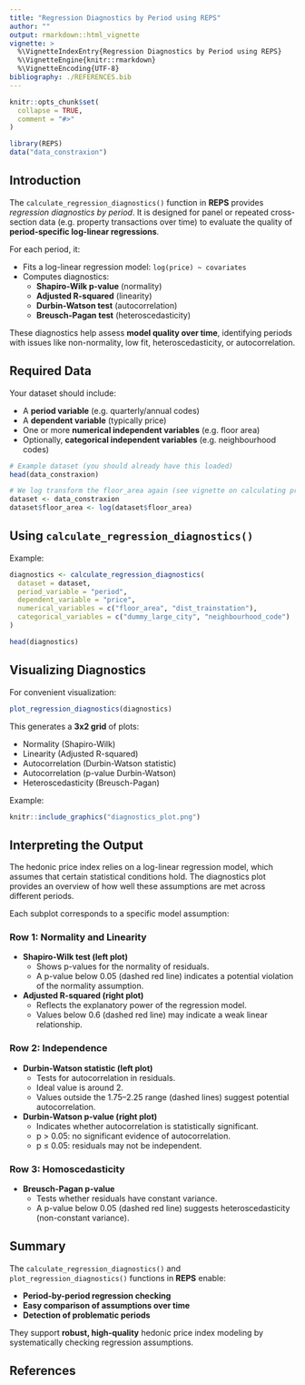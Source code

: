 ```yaml
---
title: "Regression Diagnostics by Period using REPS"
author: ""
output: rmarkdown::html_vignette
vignette: >
  %\VignetteIndexEntry{Regression Diagnostics by Period using REPS}
  %\VignetteEngine{knitr::rmarkdown}
  %\VignetteEncoding{UTF-8}
bibliography: ./REFERENCES.bib
---
```


```r
knitr::opts_chunk$set(
  collapse = TRUE,
  comment = "#>"
)
```

```r
library(REPS)
data("data_constraxion")
```

## Introduction

The `calculate_regression_diagnostics()` function in **REPS** provides *regression diagnostics by period*. It is designed for panel or repeated cross-section data (e.g. property transactions over time) to evaluate the quality of **period-specific log-linear regressions**.

For each period, it:

- Fits a log-linear regression model: `log(price) ~ covariates`
- Computes diagnostics:
  - **Shapiro-Wilk p-value** (normality)
  - **Adjusted R-squared** (linearity)
  - **Durbin-Watson test** (autocorrelation)
  - **Breusch-Pagan test** (heteroscedasticity)

These diagnostics help assess **model quality over time**, identifying periods with issues like non-normality, low fit, heteroscedasticity, or autocorrelation.


## Required Data

Your dataset should include:

- A **period variable** (e.g. quarterly/annual codes)
- A **dependent variable** (typically price)
- One or more **numerical independent variables** (e.g. floor area)
- Optionally, **categorical independent variables** (e.g. neighbourhood codes)


```r
# Example dataset (you should already have this loaded)
head(data_constraxion)

# We log transform the floor_area again (see vignette on calculating price index as why)
dataset <- data_constraxion
dataset$floor_area <- log(dataset$floor_area)
```


## Using `calculate_regression_diagnostics()`

Example:

```r
diagnostics <- calculate_regression_diagnostics(
  dataset = dataset,
  period_variable = "period",
  dependent_variable = "price",
  numerical_variables = c("floor_area", "dist_trainstation"),
  categorical_variables = c("dummy_large_city", "neighbourhood_code")
)

head(diagnostics)
```

## Visualizing Diagnostics

For convenient visualization:

```r
plot_regression_diagnostics(diagnostics)
```

This generates a **3x2 grid** of plots:

- Normality (Shapiro-Wilk)
- Linearity (Adjusted R-squared)
- Autocorrelation (Durbin-Watson statistic)
- Autocorrelation (p-value Durbin-Watson)
- Heteroscedasticity (Breusch-Pagan)

Example:

```r
knitr::include_graphics("diagnostics_plot.png")
```

## Interpreting the Output

The hedonic price index relies on a log-linear regression model, which assumes that certain statistical conditions hold. The diagnostics plot provides an overview of how well these assumptions are met across different periods.

Each subplot corresponds to a specific model assumption:

### Row 1: Normality and Linearity

- **Shapiro-Wilk test (left plot)**  
  - Shows p-values for the normality of residuals.  
  - A p-value below 0.05 (dashed red line) indicates a potential violation of the normality assumption.

- **Adjusted R-squared (right plot)**  
  - Reflects the explanatory power of the regression model.  
  - Values below 0.6 (dashed red line) may indicate a weak linear relationship.

### Row 2: Independence

- **Durbin-Watson statistic (left plot)**  
  - Tests for autocorrelation in residuals.  
  - Ideal value is around 2.  
  - Values outside the 1.75–2.25 range (dashed lines) suggest potential autocorrelation.

- **Durbin-Watson p-value (right plot)**  
  - Indicates whether autocorrelation is statistically significant.  
  - p > 0.05: no significant evidence of autocorrelation.  
  - p ≤ 0.05: residuals may not be independent.

### Row 3: Homoscedasticity

- **Breusch-Pagan p-value**  
  - Tests whether residuals have constant variance.  
  - A p-value below 0.05 (dashed red line) suggests heteroscedasticity (non-constant variance).

## Summary

The `calculate_regression_diagnostics()` and `plot_regression_diagnostics()` functions in **REPS** enable:

- **Period-by-period regression checking**
- **Easy comparison of assumptions over time**
- **Detection of problematic periods**

They support **robust, high-quality** hedonic price index modeling by systematically checking regression assumptions.


## References

